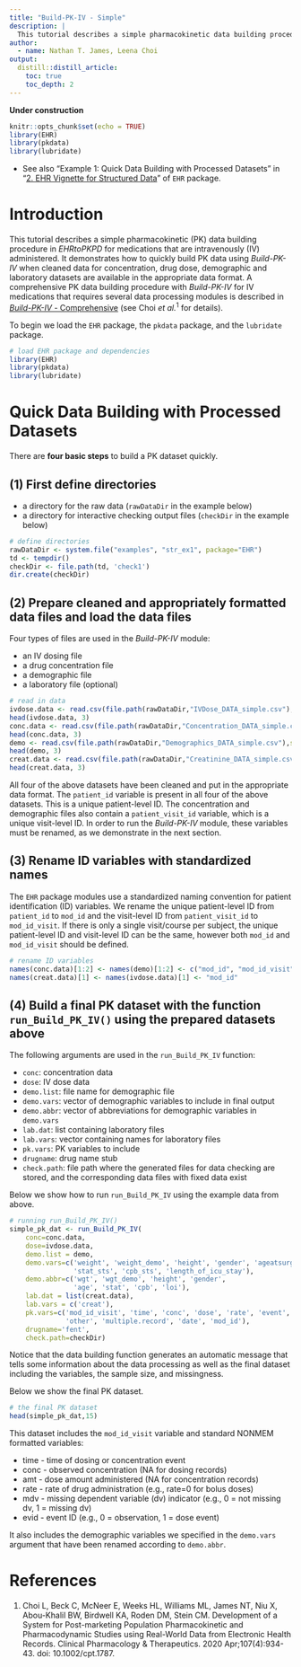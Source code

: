 ```yaml
---
title: "Build-PK-IV - Simple"
description: |
  This tutorial describes a simple pharmacokinetic data building procedure without using additional data processing modules for medications that are intravenously administered.
author:
  - name: Nathan T. James, Leena Choi
output:
  distill::distill_article:
    toc: true
    toc_depth: 2
---
```


**Under construction**

```r
knitr::opts_chunk$set(echo = TRUE)
library(EHR)
library(pkdata)
library(lubridate)
```

* See also "Example 1: Quick Data Building with Processed Datasets" in "[2. EHR Vignette for Structured Data](https://cran.r-project.org/web/packages/EHR/vignettes/ehr_vignette_02_str.html)" of `EHR` package.

# Introduction
This tutorial describes a simple pharmacokinetic (PK) data building procedure in *EHRtoPKPD* for medications that are intravenously (IV) administered. It demonstrates how to quickly build PK data using *Build-PK-IV* when cleaned data for concentration, drug dose, demographic and laboratory datasets are available in the appropriate data format. A comprehensive PK data building procedure with *Build-PK-IV* for IV medications that requires several data processing modules is described in [*Build-PK-IV* - Comprehensive](Build-PK-IV-comprehensive.html) (see Choi *et al.*$^{1}$ for details).

To begin we load the `EHR` package, the `pkdata` package, and the `lubridate` package. 

```r
# load EHR package and dependencies
library(EHR)
library(pkdata)
library(lubridate)
```

# Quick Data Building with Processed Datasets

There are **four basic steps** to build a PK dataset quickly.

## (1) First define directories
* a directory for the raw data (`rawDataDir` in the example below)
* a directory for interactive checking output files (`checkDir` in the example below)

```r
# define directories
rawDataDir <- system.file("examples", "str_ex1", package="EHR")
td <- tempdir()
checkDir <- file.path(td, 'check1')
dir.create(checkDir)
```

## (2) Prepare cleaned and appropriately formatted data files and load the data files

Four types of files are used in the *Build-PK-IV* module:

* an IV dosing file
* a drug concentration file
* a demographic file
* a laboratory file (optional)

```r
# read in data
ivdose.data <- read.csv(file.path(rawDataDir,"IVDose_DATA_simple.csv"),stringsAsFactors = FALSE)
head(ivdose.data, 3)
conc.data <- read.csv(file.path(rawDataDir,"Concentration_DATA_simple.csv"),stringsAsFactors = FALSE)
head(conc.data, 3)
demo <- read.csv(file.path(rawDataDir,"Demographics_DATA_simple.csv"),stringsAsFactors = FALSE)
head(demo, 3)
creat.data <- read.csv(file.path(rawDataDir,"Creatinine_DATA_simple.csv"),stringsAsFactors = FALSE)
head(creat.data, 3)

```

All four of the above datasets have been cleaned and put in the appropriate data format. The `patient_id` variable is present in all four of the above datasets. This is a unique patient-level ID. The concentration and demographic files also contain a `patient_visit_id` variable, which is a unique visit-level ID. In order to run the *Build-PK-IV* module, these variables must be renamed, as we demonstrate in the next section.

## (3) Rename ID variables with standardized names
The `EHR` package modules use a standardized naming convention for patient identification (ID) variables. We rename the unique patient-level ID from `patient_id` to `mod_id` and the visit-level ID from `patient_visit_id` to `mod_id_visit`. If there is only a single visit/course per subject, the unique patient-level ID and visit-level ID can be the same, however both `mod_id` and `mod_id_visit` should be defined.

```r
# rename ID variables
names(conc.data)[1:2] <- names(demo)[1:2] <- c("mod_id", "mod_id_visit")
names(creat.data)[1] <- names(ivdose.data)[1] <- "mod_id"

```


## (4) Build a final PK dataset with the function `run_Build_PK_IV()` using the prepared datasets above

The following arguments are used in the `run_Build_PK_IV` function:

* `conc`: concentration data
* `dose`: IV dose data
* `demo.list`: file name for demographic file
* `demo.vars`: vector of demographic variables to include in final output
* `demo.abbr`: vector of abbreviations for demographic variables in `demo.vars`
* `lab.dat`: list containing laboratory files
* `lab.vars`: vector containing names for laboratory files
* `pk.vars`: PK variables to include
* `drugname`: drug name stub
* `check.path`: file path where the generated files for data checking are stored, and the corresponding data files with fixed data exist

Below we show how to run `run_Build_PK_IV` using the example data from above.

```r
# running run_Build_PK_IV()
simple_pk_dat <- run_Build_PK_IV(
    conc=conc.data,
    dose=ivdose.data,
    demo.list = demo,
    demo.vars=c('weight', 'weight_demo', 'height', 'gender', 'ageatsurgery',
                'stat_sts', 'cpb_sts', 'length_of_icu_stay'),
    demo.abbr=c('wgt', 'wgt_demo', 'height', 'gender',
                'age', 'stat', 'cpb', 'loi'),
    lab.dat = list(creat.data),
    lab.vars = c('creat'),
    pk.vars=c('mod_id_visit', 'time', 'conc', 'dose', 'rate', 'event',
              'other', 'multiple.record', 'date', 'mod_id'),
    drugname='fent',
    check.path=checkDir)
```

Notice that the data building function generates an automatic message that tells some information about the data processing as well as the final dataset including the variables, the sample size, and missingness.

Below we show the final PK dataset.

```r
# the final PK dataset
head(simple_pk_dat,15)
```

This dataset includes the `mod_id_visit` variable and standard NONMEM formatted variables:

* time - time of dosing or concentration event
* conc - observed concentration (NA for dosing records)
* amt - dose amount administered (NA for concentration records)
* rate - rate of drug administration (e.g., rate=0 for bolus doses)
* mdv - missing dependent variable (dv) indicator (e.g., 0 = not missing dv, 1 = missing dv)
* evid - event ID (e.g., 0 = observation, 1 = dose event)

It also includes the demographic variables we specified in the `demo.vars` argument that have been renamed according to `demo.abbr`.

# References
1. Choi L, Beck C, McNeer E, Weeks HL, Williams ML, James NT, Niu X, Abou-Khalil BW, Birdwell KA, Roden DM, Stein CM. Development of a System for Post-marketing Population Pharmacokinetic and Pharmacodynamic Studies using Real-World Data from Electronic Health Records. Clinical Pharmacology & Therapeutics. 2020 Apr;107(4):934-43. doi: 10.1002/cpt.1787.

